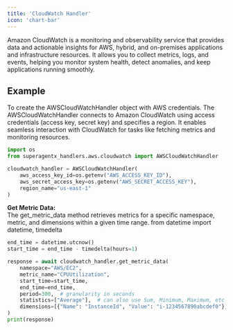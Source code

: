 ```yaml
---
title: 'CloudWatch Handler'
icon: 'chart-bar'
---
```


Amazon CloudWatch is a monitoring and observability service that provides data and actionable insights for AWS, hybrid,
and on-premises applications and infrastructure resources. It allows you to collect metrics, logs, and events, helping
you monitor system health, detect anomalies, and keep applications running smoothly.

## Example
To create the AWSCloudWatchHandler object with AWS credentials.
The AWSCloudWatchHandler connects to Amazon CloudWatch using access credentials
(access key, secret key) and specifies a region. It enables seamless interaction
with CloudWatch for tasks like fetching metrics and monitoring resources.

```python cloudwatch_handler_test.py
import os
from superagentx_handlers.aws.cloudwatch import AWSCloudWatchHandler

cloudwatch_handler = AWSCloudWatchHandler(
    aws_access_key_id=os.getenv("AWS_ACCESS_KEY_ID"),
    aws_secret_access_key=os.getenv("AWS_SECRET_ACCESS_KEY"),
    region_name="us-east-1"
)
```
**Get Metric Data:** <br />
The get_metric_data method retrieves metrics for a specific namespace, metric, and dimensions within a given time range.
from datetime import datetime, timedelta
```python
end_time = datetime.utcnow()
start_time = end_time - timedelta(hours=1)

response = await cloudwatch_handler.get_metric_data(
    namespace="AWS/EC2",
    metric_name="CPUUtilization",
    start_time=start_time,
    end_time=end_time,
    period=300,  # granularity in seconds
    statistics=["Average"],  # can also use Sum, Minimum, Maximum, etc.
    dimensions=[{"Name": "InstanceId", "Value": "i-1234567890abcdef0"}]
)
print(response)
```